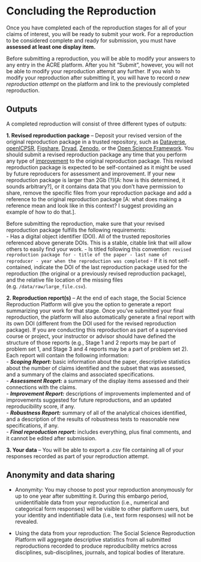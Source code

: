 # Concluding the Reproduction 

Once you have completed each of the reproduction stages for all of your claims of interest, you will be ready to submit your work. For a reproduction to be considered complete and ready for submission, you must have **assessed at least one display item.**

Before submitting a reproduction, you will be able to modify your answers to any entry in the ACRE platform. After you hit "Submit", however, you will not be able to modify your reproduction attempt any further. If you wish to modify your reproduction after submitting it, you will have to record *a new reproduction attempt* on the platform and link to the previously completed reproduction.

## Outputs

A completed reproduction will consist of three different types of outputs: 

**1. Revised reproduction package** -- Deposit your revised version of the original reproduction package in a trusted repository, such as [Dataverse](https://dataverse.org/), [openICPSR](https://www.openicpsr.org/openicpsr/), [Figshare](https://figshare.com), [Dryad](https://datadryad.org/stash), [Zenodo](https://about.zenodo.org/), or the [Open Science Framework](osf.io/). You should submit a revised reproduction package any time that you perform any type of [improvement](#improvements) to the original reproduction package. This revised reproduction package is expected to be self-contained as it might be used by future reproducers for assessment and improvement. If your new reproduction package is larger than 2Gb (?)[A: how is this determined, it sounds arbitrary?], or it contains data that you don’t have permission to share, remove the specific files from your reproduction package and add a reference to the original reproduction package [A: what does making a reference mean and look like in this context? I suggest providing an example of how to do that.].  

Before submitting the reproduction, make sure that your revised reproduction package fulfills the following requirements:   
     - Has a digital object identifier (DOI). All of the trusted repositories referenced above generate DOIs. This is a stable, citable link that will allow others to easily find your work.
     - Is titled following this convention: `revised reproduction package for - title of the paper - last name of reproducer - year when the reproduction was completed` 
     - If it is not self-contained, indicate the DOI of the last reproduction package used for the reproduction (the original or a previously revised reproduction package), and the relative file location of the missing files (e.g. `/data/raw/large_file.csv`).
     
  
**2. Reproduction report(s)** -- At the end of each stage, the Social Science Reproduction Platform will give you the option to generate a report summarizing your work for that stage. Once you've submitted your final reproduction, the platform will also automatically generate a final report with its own DOI (different from the DOI used for the revised reproduction package). If you are conducting this reproduction as part of a supervised course or project, your instructor or advisor should have defined the structure of those reports (e.g., Stage 1 and 2 reports may be  part of problem set 1, and Stage 3 and 4 reports may be a part of problem set 2). Each report will contain the following information:   
     - ***Scoping Report:*** basic information about the paper, descriptive statistics about the number of claims identified and the subset that was assessed, and a summary of the claims and associated specifications.   
     - ***Assessment Reoprt:*** a summary of the display items assessed and their connections with the claims.  
     - ***Improvement Report:*** descriptions of improvements implemented and of improvements suggested for future reproductions, and an updated reproducibility score, if any.  
     - ***Robustness Report:*** summary of all of the analytical choices identified, and a description of the results of robustness tests to reasonable new specifications, if any.        
     - ***Final reproduction report:*** includes everything, plus final comments, and it cannot be edited after submission.   
  
  
**3. Your data** -- You will be able to export a .csv file containing all of your responses recorded as part of your reproduction attempt. 

## Anonymity and data sharing 

- Anonymity: You may choose to post your reproduction anonymously for up to one year after submitting it. During this embargo period, unidentifiable data from your reproduction (i.e., numerical and categorical form responses) will be visible to other platform users, but your identity and indentifiable data (i.e., text form responses) will not be revealed.

- Using the data from your reproduction: The Social Science Reproduction Platform will aggregate descriptive statistics from all submitted reproductions recorded to produce reproducibility metrics across disciplines, sub-disciplines, journals, and topical bodies of literature. 






